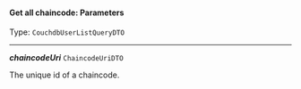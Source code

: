 


#### Get all chaincode: Parameters

Type: `CouchdbUserListQueryDTO`

---

***chaincodeUri*** `ChaincodeUriDTO`

The unique id of a chaincode.


